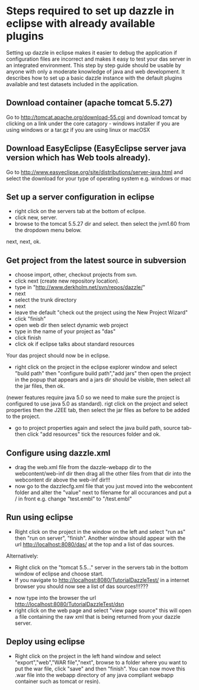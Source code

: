 =Steps required to set up dazzle in eclipse with already available plugins=

Setting up dazzle in eclipse makes it easier to debug the application if configuration files are incorrect and makes it easy to test your das server in an integrated environment. This step by step guide should be usable by anyone with only a moderate knowledge of java and web development. It describes how to set up a basic dazzle instance with the default plugins available and test datasets included in the application.

==Download container (apache tomcat 5.5.27)==
Go to http://tomcat.apache.org/download-55.cgi and download tomcat by clicking on a link under the core catagory - windows installer if you are using windows or a tar.gz if you are using linux or macOSX

==Download EasyEclipse (EasyEclipse server java version which has Web tools already).==
Go to http://www.easyeclipse.org/site/distributions/server-java.html and select the download for your type of operating system e.g. windows or mac

==Set up a server configuration in eclipse==
*right click on the servers tab at the bottom of eclipse.
*click new, server.
*browse to the tomcat 5.5.27 dir and select. then select the jvm1.60 from the dropdown menu below.
next, next, ok.

==Get project from the latest source in subversion==
*choose import, other, checkout projects from svn.
*click next (create new repository location).
*type in "http://www.derkholm.net/svn/repos/dazzle/"
*next
*select the trunk directory
*next
*leave the default "check out the project using the New Project Wizard"
*click "finish"
*open web dir then select dynamic web project
*type in the name of your project as "das"
*click finish
*click ok if eclipse talks about standard resources
Your das project should now be in eclipse.
*right click on the project in the eclipse explorer window and select "build path" then "configure build path","add jars" then open the project in the popup that appears and a jars dir should be visible, then select all the jar files, then ok.
(newer features require java 5.0 so we need to make sure the project is configured to use java 5.0 as standard).
rigt click on the project and select properties then the J2EE tab, then select the jar files as before to be added to the project.

*go to project properties again and select the java build path, source tab- then click "add resources" tick the resources folder and ok.

==Configure using dazzle.xml==
*drag the web.xml file from the dazzle-webapp dir to the webcontent/web-inf dir then drag all the other files from that dir into the webcontent dir above the web-inf dir!!!
*now go to the dazzlecfg.xml file that you just moved into the webcontent folder and alter the "value" next to filename for all occurances and put a / in front e.g. change "test.embl" to "/test.embl"

==Run using eclipse==
*Right click on the project in the window on the left and select "run as" then "run on server", "finish". Another window should appear with the url http://localhost:8080/das/ at the top and a list of das sources.
Alternatively:
*Right click on the "tomcat 5.5..." server in the servers tab in the bottom window of eclipse and choose start.
*If you navigate to http://localhost:8080/TutorialDazzleTest/ in a internet browser you should now see a list of das sources!!!???

*now type into the browser the url http://localhost:8080/TutorialDazzleTest/dsn
*right click on the web page and select "view page source" this will open a file containing the raw xml that is being returned from your dazzle server.

==Deploy using eclipse==
*Right click on the project in the left hand window and select "export","web","WAR file","next", browse to a folder where you want to put the war file, click "save" and then "finish". You can now move this .war file into the webapp directory of any java compliant webapp container such as tomcat or resin).